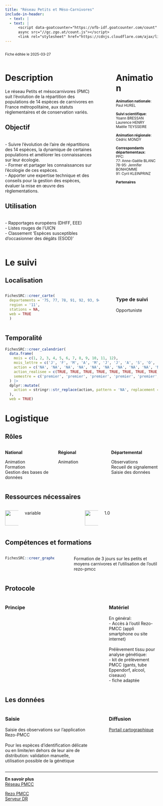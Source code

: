 ```yaml
---
title: "Réseau Petits et Méso-Carnivores"
include-in-header:
  - text: |
  - text: |
      <script data-goatcounter="https://ofb-idf.goatcounter.com/count"
      async src="//gc.zgo.at/count.js"></script>
      <link rel="stylesheet" href="https://cdnjs.cloudflare.com/ajax/libs/font-awesome/6.0.0-beta3/css/all.min.css">
---
```


:::::::::::::: {.columns}
::: {.column width="70%"}
<small>Fiche éditée le 2025-03-27</small>

:::
::: {.column width="5%"}
:::
::: {.column width="25%"}


:::
::::::::::::::


:::::::::::::: {.columns}
::: {.column width="65%"}
# Description

Le réseau Petits et mésocarnivores (PMC) suit l’évolution de la répartition des populations de 14 espèces de carnivores en France métropolitaine, aux statuts règlementaires et de conservation variés.


## Objectif

<br>- Suivre l’évolution de l’aire de répartitions des 14 espèces, la dynamique de certaines populations et améliorer les connaissances sur leur écologie.<br>- Former et partager les connaissances sur l’écologie de ces espèces.<br>- Apporter une expertise technique et des conseils pour la gestion des espèces, évaluer la mise en œuvre des règlementations.

## Utilisation

<br>- Rapportages européens (DHFF, EEE)<br>- Listes rouges de l’UICN<br>- Classement ‘Espèces susceptibles d’occasionner des dégâts (ESOD)’
:::
::: {.column width="5%"}
:::
::: {.column width="30%"}
# Animation
<small>
<b>Animation nationale</b>:<br>Paul HUREL<br><br><b>Suivi scientifique</b>:<br>Yoann BRESSAN<br>Laurence HENRY<br>Maëlle TEYSSEIRE<br><br><b>Animation régionale</b>:<br>Cédric MONDY<br><br><b>Correspondants départementaux</b>:<br>PPC:<br>77: Anne-Gaëlle BLANC<br>78-95: Jennifer BONHOMME<br>91: Cyril KLEINPRINZ

<b>Partenaires</b>


</small>
:::
::::::::::::::

# Le suivi

## Localisation
:::::::::::::: {.columns}
::: {.column width="67%"}

```r
FichesSRC::creer_carte(
  departements = '75, 77, 78, 91, 92, 93, 94, 95',
  region = '11',
  stations = NA,
  web = TRUE
  )
```

:::
:::{.column width="3%"}
:::
:::{.column width="30%"}
### Type de suivi
Opportuniste
:::
::::::::::::::
## Temporalité


```r
FichesSRC::creer_calendrier(
  data.frame(
    mois = c(1, 2, 3, 4, 5, 6, 7, 8, 9, 10, 11, 12),
    mois_lettre = c('J', 'F', 'M', 'A', 'M', 'J', 'J', 'A', 'S', 'O', 'N', 'D'),
    action = c('NA', 'NA', 'NA', 'NA', 'NA', 'NA', 'NA', 'NA', 'NA', 'NA', 'NA', 'NA'),
    action_realisee = c(TRUE, TRUE, TRUE, TRUE, TRUE, TRUE, TRUE, TRUE, TRUE, TRUE, TRUE, TRUE),
    semestre = c('premier', 'premier', 'premier', 'premier', 'premier', 'premier', 'second', 'second', 'second', 'second', 'second', 'second')
  ) |>
  dplyr::mutate(
    action = stringr::str_replace(action, pattern = 'NA', replacement = "")
  ),
  web = TRUE)
```

# Logistique

## Rôles
:::::::::::::: {.columns}
::: {.column width="33%"}
<b>National</b>

Animation<br>Formation<br>Gestion des bases de données
:::
::: {.column width="33%"}
<b>Régional</b>

Animation
:::
::: {.column width="33%"}
<b>Départemental</b>

Observations<br>Recueil de signalement<br>Saisie des données
:::
::::::::::::::

## Ressources nécessaires

:::::::::::::: {.columns}
::: {.column width="10%"}
<img src="www/history.png" height="50">
:::
::: {.column width="40%"}
  variable
:::
::: {.column width="10%"}
<img src="www/standing-up-man.png" height="50">
:::
::: {.column width="40%"}
  1.0
:::
::::::::::::::


## Compétences et formations

:::::::::::::: {.columns}
::: {.column width="35%"}

```r
FichesSRC::creer_graphe_expertise('formé')
```


:::
::: {.column width="5%"}
:::
::: {.column width="60%"}
Formation de 3 jours sur les petits et moyens carnivores et l’utilisation de l’outil rezo-pmcc
:::
::::::::::::::


## Protocole
:::::::::::::: {.columns}
::: {.column width="60%"}
### Principe


:::
::: {.column width="5%"}
:::
::: {.column width="35%"}
### Matériel

En général:<br>- Accès à l’outil Rezo-PMCC (appli smartphone ou site internet)<br><br>Prélèvement tissu pour analyse génétique:<br>- kit de prélèvement PMCC (gants, tube Eppendorf, alcool, ciseaux)<br>- fiche adaptée
:::
::::::::::::::



## Les données

:::::::::::::: {.columns}
::: {.column width="60%"}
### Saisie

Saisie des observations sur l’application Rezo-PMCC<br><br>Pour les espèces d’identification délicate ou en limite/en dehors de leur aire de distribution: validation manuelle, utilisation possible de la génétique
:::
::: {.column width="5%"}
:::
::: {.column width="35%"}
### Diffusion

<a href='https://professionnels.ofb.fr/fr/node/1089' target='_blank'>Portail cartographique</a>
:::
::::::::::::::

<hr>

<div class="card">
  <b>En savoir plus</b><br>
  <a href='https://professionnels.ofb.fr/fr/reseau-petits-meso-carnivores' target='_blank'>Réseau PMCC</a><br>
  
  
  <a href='http://geo.ofb.fr/rezopmcc' target='_blank'>Rezo PMCC</a><br>
  <a href='file://ad.intra/dfs/COMMUNS/REGIONS/IDF/DR/05_CONNAISSANCE/PMC' target='_blank'>Serveur DR</a><br>
  
</div>
